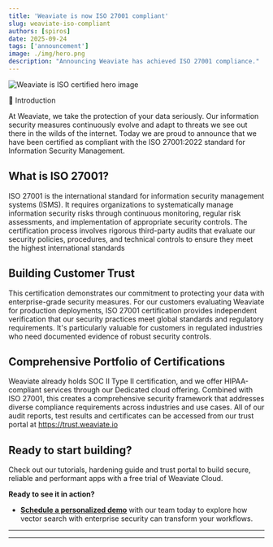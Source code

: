 ```yaml
---
title: 'Weaviate is now ISO 27001 compliant'
slug: weaviate-iso-compliant
authors: [spiros]
date: 2025-09-24
tags: ['announcement']
image: ./img/hero.png
description: "Announcing Weaviate has achieved ISO 27001 compliance."
---
```



![Weaviate is ISO certified hero image](./img/hero.png)


💫 Introduction

At Weaviate, we take the protection of your data seriously. Our information security measures continuously evolve and adapt to threats we see out there in the wilds of the internet. Today we are proud to announce that we have been certified as compliant with the ISO 27001:2022 standard for Information Security Management. 

## What is ISO 27001?

ISO 27001 is the international standard for information security management systems (ISMS). It requires organizations to systematically manage information security risks through continuous monitoring, regular risk assessments, and implementation of appropriate security controls. The certification process involves rigorous third-party audits that evaluate our security policies, procedures, and technical controls to ensure they meet the highest international standards

## Building Customer Trust

This certification demonstrates our commitment to protecting your data with enterprise-grade security measures. For our customers evaluating Weaviate for production deployments, ISO 27001 certification provides independent verification that our security practices meet global standards and regulatory requirements. It's particularly valuable for customers in regulated industries who need documented evidence of robust security controls.

## Comprehensive Portfolio of Certifications

Weaviate already holds SOC II Type II certification, and we offer HIPAA-compliant services through our Dedicated cloud offering. Combined with ISO 27001, this creates a comprehensive security framework that addresses diverse compliance requirements across industries and use cases. All of our audit reports, test results and certificates can be accessed from our trust portal at https://trust.weaviate.io 

## Ready to start building?

Check out our tutorials, hardening guide and trust portal to build secure, reliable and performant apps with a free trial of Weaviate Cloud. 


**Ready to see it in action?**

* [**Schedule a personalized demo**](mailto:sales@weaviate.io) with our team today to explore how vector search with enterprise security can transform your workflows.
---

<SecurityFAQ faqType="HIPAA" />

---


<WhatsNext />

